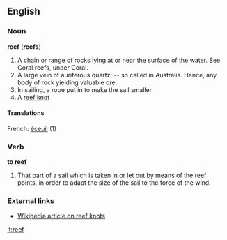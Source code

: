 ==English==

===Noun===
'''reef''' ('''reefs''')
#A chain or range of rocks lying at or near the surface of the water.  See Coral reefs, under Coral.
#A large vein of auriferous quartz; -- so called in Australia. Hence, any body of rock yielding valuable ore.
#In sailing, a rope put in to make the sail smaller
#A [[reef knot]]

====Translations====
French: [[éceuil]] (1)

===Verb===
'''to reef'''
#That part of a sail which is taken in or let out by means of the reef points, in order to adapt the size of the sail to the force of the wind.

===External links===
*[[w:Reef knot|Wikipedia article on reef knots]]

[[it:reef]]
